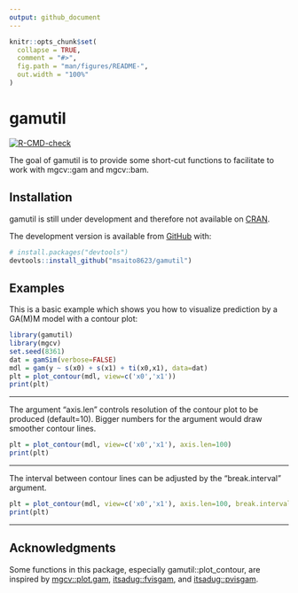 ```yaml
---
output: github_document
---
```


<!-- README.md is generated from README.Rmd. Please edit that file -->

```r
knitr::opts_chunk$set(
  collapse = TRUE,
  comment = "#>",
  fig.path = "man/figures/README-",
  out.width = "100%"
)
```

# gamutil

<!-- badges: start -->
[![R-CMD-check](https://github.com/msaito8623/gamutil/workflows/R-CMD-check/badge.svg)](https://github.com/msaito8623/gamutil/actions)
<!-- badges: end -->

The goal of gamutil is to provide some short-cut functions to facilitate to work with mgcv::gam and mgcv::bam.

## Installation

gamutil is still under development and therefore not available on [CRAN](https://CRAN.R-project.org). 

The development version is available from [GitHub](https://github.com/) with:

``` r
# install.packages("devtools")
devtools::install_github("msaito8623/gamutil")
```

## Examples

This is a basic example which shows you how to visualize prediction by a GA(M)M model with a contour plot:

```r
library(gamutil)
library(mgcv)
set.seed(8361)
dat = gamSim(verbose=FALSE)
mdl = gam(y ~ s(x0) + s(x1) + ti(x0,x1), data=dat)
plt = plot_contour(mdl, view=c('x0','x1'))
print(plt)
```

---

The argument "axis.len" controls resolution of the contour plot to be produced (default=10). Bigger numbers for the argument would draw smoother contour lines.


```r
plt = plot_contour(mdl, view=c('x0','x1'), axis.len=100)
print(plt)
```

---

The interval between contour lines can be adjusted by the "break.interval" argument.

```r
plt = plot_contour(mdl, view=c('x0','x1'), axis.len=100, break.interval=1.5)
print(plt)
```

---

## Acknowledgments

Some functions in this package, especially gamutil::plot_contour, are inspired by [mgcv::plot.gam](https://CRAN.R-project.org/package=mgcv), [itsadug::fvisgam](https://CRAN.R-project.org/package=itsadug), and [itsadug::pvisgam](https://CRAN.R-project.org/package=itsadug).

